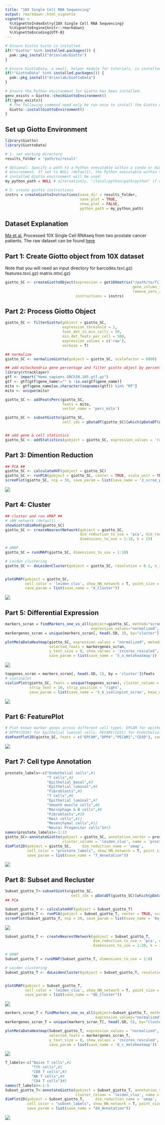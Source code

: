```yaml
---
title: "10X Single Cell RNA Sequencing"
output: rmarkdown::html_vignette
vignette: >
  %\VignetteIndexEntry{10X Single Cell RNA Sequencing}
  %\VignetteEngine{knitr::rmarkdown}
  %\VignetteEncoding{UTF-8}
---
```



```r
# Ensure Giotto Suite is installed.
if(!"Giotto" %in% installed.packages()) {
  pak::pkg_install("drieslab/Giotto")
}

# Ensure GiottoData, a small, helper module for tutorials, is installed.
if(!"GiottoData" %in% installed.packages()) {
  pak::pkg_install("drieslab/GiottoData")
}

# Ensure the Python environment for Giotto has been installed.
genv_exists = Giotto::checkGiottoEnvironment()
if(!genv_exists){
  # The following command need only be run once to install the Giotto environment.
  Giotto::installGiottoEnvironment()
}
```


## Set up Giotto Environment

``` r
library(Giotto)
library(GiottoData)

# 1. set working directory
results_folder = 'path/to/result'

# Optional: Specify a path to a Python executable within a conda or miniconda 
# environment. If set to NULL (default), the Python executable within the previously
# installed Giotto environment will be used.
my_python_path = NULL # alternatively, "/local/python/path/python" if desired.

# 3. create giotto instructions
instrs = createGiottoInstructions(save_dir = results_folder,
                                  save_plot = TRUE,
                                  show_plot = FALSE,
                                  python_path = my_python_path)
```

## Dataset Explanation

[Ma et al.](https://pubmed.ncbi.nlm.nih.gov/33032611/) Processed 10X Single Cell RNAseq from two prostate cancer patients. The raw dataset can be found
[here](https://www.ncbi.nlm.nih.gov/geo/query/acc.cgi?acc=GSE157703)

## Part 1: Create Giotto object from 10X dataset

Note that you will need an input directory for barcodes.tsv(.gz) features.tsv(.gz) matrix.mtx(.gz)

``` r
giotto_SC <- createGiottoObject(expression = get10Xmatrix("/path/to/filtered_feature_bc_matrix", 
                                                          gene_column_index = 2, 
                                                          remove_zero_rows = TRUE),
                                instructions = instrs)
```

## Part 2: Process Giotto Object

``` r
giotto_SC <- filterGiotto(gobject = giotto_SC,
                          expression_threshold = 1,
                          feat_det_in_min_cells = 50,
                          min_det_feats_per_cell = 500,
                          expression_values = c('raw'),
                          verbose = T)

## normalize
giotto_SC <- normalizeGiotto(gobject = giotto_SC, scalefactor = 6000)

## add mitochondria gene percentage and filter giotto object by percent mito
library(rtracklayer)
gtf <- import("Homo_sapiens.GRCh38.105.gtf.gz")
gtf <- gtf[gtf$gene_name!="" & !is.na(gtf$gene_name)]
mito <- gtf$gene_name[as.character(seqnames(gtf)) %in% "MT"]
mito <- unique(mito)

giotto_SC <- addFeatsPerc(giotto_SC,
                          feats = mito,
                          vector_name = 'perc_mito')

giotto_SC <- subsetGiotto(giotto_SC,
                          cell_ids = pDataDT(giotto_SC)[which(pDataDT(giotto_SC)$perc_mito < 15),]$cell_ID)


## add gene & cell statistics
giotto_SC <- addStatistics(gobject = giotto_SC, expression_values = 'raw')
```

## Part 3: Dimention Reduction

``` r
## PCA ##
giotto_SC <- calculateHVF(gobject = giotto_SC)
giotto_SC <- runPCA(gobject = giotto_SC, center = TRUE, scale_unit = TRUE)
screePlot(giotto_SC, ncp = 30, save_param = list(save_name = '3_scree_plot'))
```

![](images/singlecell_rna_seq/3_scree_plot.png)

## Part 4: Cluster

``` r
## cluster and run UMAP ##
# sNN network (default)
showGiottoDimRed(giotto_SC)
giotto_SC <- createNearestNetwork(gobject = giotto_SC,
                                  dim_reduction_to_use = 'pca', dim_reduction_name = 'pca',
                                  dimensions_to_use = 1:10, k = 15)

# UMAP
giotto_SC = runUMAP(giotto_SC, dimensions_to_use = 1:10)

# Leiden clustering
giotto_SC <- doLeidenCluster(gobject = giotto_SC, resolution = 0.2, n_iterations = 1000)


plotUMAP(gobject = giotto_SC,
         cell_color = 'leiden_clus', show_NN_network = T, point_size = 1.5,
         save_param = list(save_name = "4_Cluster"))
```

![](images/singlecell_rna_seq/4_Cluster.png)

## Part 5: Differential Expression

``` r
markers_scran = findMarkers_one_vs_all(gobject=giotto_SC, method="scran",
                                       expression_values="normalized", cluster_column='leiden_clus', min_feats=3)
markergenes_scran = unique(markers_scran[, head(.SD, 3), by="cluster"][["feats"]])

plotMetaDataHeatmap(giotto_SC, expression_values = "normalized", metadata_cols = 'leiden_clus', 
                    selected_feats = markergenes_scran,
                    y_text_size = 8, show_values = 'zscores_rescaled',
                    save_param = list(save_name = '5_a_metaheatmap'))
```

![](images/singlecell_rna_seq/5_a_metaheatmap.png)

``` r
topgenes_scran = markers_scran[, head(.SD, 1), by = 'cluster']$feats
# violinplot
violinPlot(giotto_SC, feats = unique(topgenes_scran), cluster_column = 'leiden_clus',
           strip_text = 10, strip_position = 'right',
           save_param = list(save_name = '5_b_violinplot_scran', base_width = 5))
```

![](images/singlecell_rna_seq/5_b_violinplot_scran.png)

## Part 6: FeaturePlot

``` r
# Plot known marker genes across different cell types. EPCAM for epithelial cells, 
# DPP4(CD26) for Epithelial luminal cells, PECAM1(CD31) for Endothelial cells and CD3D for T cells
dimFeatPlot2D(giotto_SC, feats = c("EPCAM","DPP4","PECAM1","CD3D"), cow_n_col = 2, save_param = list(save_name = "6_featureplot"))
```

![](images/singlecell_rna_seq/6_featureplot.png)

## Part 7: Cell type Annotation

``` r
prostate_labels<-c("Endothelial cells",#1
                   "T cells",#2
                   "Epithelial_basal",#3
                   "Epithelial_luminal",#4
                   "Fibroblasts",#5
                   "T cells",#6
                   "Epithelial_luminal",#7
                   "Smooth muscle cells",#8
                   "Macrophage & B cells",#9
                   "Fibroblasts",#10
                   "Mast cells",#11
                   "Mesenchymal cells",#12
                   "Neural Progenitor cells")#13
names(prostate_labels)<-1:13
giotto_SC<-annotateGiotto(gobject = giotto_SC, annotation_vector = prostate_labels ,
                          cluster_column = 'leiden_clus', name = 'prostate_labels')
dimPlot2D(gobject = giotto_SC,     dim_reduction_name = 'umap',
          cell_color = "prostate_labels", show_NN_network = T, point_size = 1.5,
          save_param = list(save_name = "7_Annotation"))
```

![](images/singlecell_rna_seq/7_Annotation.png)

## Part 8: Subset and Recluster

``` r
Subset_giotto_T<-subsetGiotto(giotto_SC,
                              cell_ids = pDataDT(giotto_SC)[which(pDataDT(giotto_SC)$prostate_labels == "T cells"),]$cell_ID)
## PCA

Subset_giotto_T <- calculateHVF(gobject = Subset_giotto_T)
Subset_giotto_T <- runPCA(gobject = Subset_giotto_T, center = TRUE, scale_unit = TRUE)
screePlot(Subset_giotto_T, ncp = 20, save_param = list(save_name = '8a_scree_plot'))
```

![](images/singlecell_rna_seq/8a_scree_plot.png)

``` r
Subset_giotto_T <- createNearestNetwork(gobject = Subset_giotto_T,
                                        dim_reduction_to_use = 'pca', dim_reduction_name = 'pca',
                                        dimensions_to_use = 1:20, k = 10)

# UMAP
Subset_giotto_T = runUMAP(Subset_giotto_T, dimensions_to_use = 1:8)

# Leiden clustering
Subset_giotto_T <- doLeidenCluster(gobject = Subset_giotto_T, resolution = 0.1, n_iterations = 1000)


plotUMAP(gobject = Subset_giotto_T,
         cell_color = 'leiden_clus', show_NN_network = T, point_size = 1.5,
         save_param = list(save_name = "8b_Cluster"))
```

![](images/singlecell_rna_seq/8b_Cluster.png)

``` r
markers_scran_T = findMarkers_one_vs_all(gobject=Subset_giotto_T, method="scran",
                                         expression_values="normalized", cluster_column='leiden_clus', min_feats=3)
markergenes_scran_T = unique(markers_scran_T[, head(.SD, 5), by="cluster"][["feats"]])

plotMetaDataHeatmap(Subset_giotto_T, expression_values = "normalized", metadata_cols = 'leiden_clus', 
                    selected_feats = markergenes_scran_T,
                    y_text_size = 8, show_values = 'zscores_rescaled',
                    save_param = list(save_name = '8_c_metaheatmap'))
```

![](images/singlecell_rna_seq/8_c_metaheatmap.png)

``` r
T_labels<-c("Naive T cells",#1
            "Tfh cells",#2
            "CD8 T cells",#3
            "NK T cells",#4
            "CD4 T cells")#5
names(T_labels)<-1:5
Subset_giotto_T<-annotateGiotto(gobject = Subset_giotto_T, annotation_vector = T_labels ,
                                cluster_column = 'leiden_clus', name = 'subset_labels')
dimPlot2D(gobject = Subset_giotto_T,     dim_reduction_name = 'umap',
          cell_color = "subset_labels", show_NN_network = T, point_size = 1.5,
          save_param = list(save_name = "8d_Annotation"))
```

![](images/singlecell_rna_seq/8d_Annotation.png)
